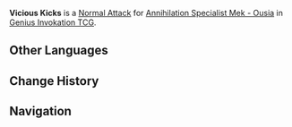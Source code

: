 {{Genius Invokation TCG Skill Infobox
|image      = Vicious Kicks Character Card Skill.png
|type       = Normal Attack
|character  = Annihilation Specialist Mek - Ousia
|element    = Hydro
|matching   = 1
|unaligned  = 2
|effect     = Deals 2 '''Physical DMG'''.
|order      = 1
}}
'''Vicious Kicks''' is a [[Character Card Normal Attack|Normal Attack]] for [[Annihilation Specialist Mek - Ousia (Character Card)|Annihilation Specialist Mek - Ousia]] in [[Genius Invokation TCG]].

==Other Languages==
{{Other Languages
|en       = Vicious Kicks
|zhs      = 迅猛踢击
|zhs_rm   = 
|zht      = 迅猛踢擊
|zht_rm   = 
|zh_tl    = 
|ja       = ヴィシャスキック
|ja_rm    = Vishasu Kikku
|ja_tl    = Vicious Kicks
|ko       = 맹렬한 발차기
|ko_rm    = 
|ko_tl    = 
|es       = Patada rauda
|es_tl    = Quick Kick
|fr       = Pied vivace
|fr_tl    = Vivacious Foot
|ru       = Яростный пинок
|ru_tl    = 
|th       = Vicious Kicks
|vi       = Cú Đá Cực Mạnh
|vi_tl    = 
|de       = Stürmische Tritte
|de_tl    = Fierce Kicks
|id       = Vicious Kicks
|pt       = Chutes Ferozes
|pt_tl    = 
|tr       = Vahşi Tekmeler
|tr_tl    = 
|it       = Calci violenti
|it_tl    = 
}}

==Change History==
{{Change History|4.7}}

==Navigation==
{{Genius Invokation TCG Skill Navbox|Annihilation Specialist Mek - Ousia}}